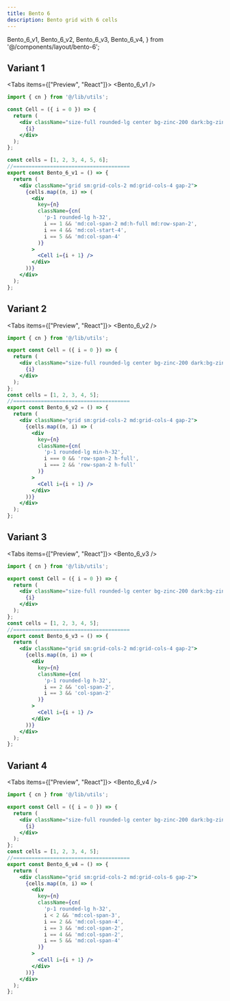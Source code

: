 ```yaml
---
title: Bento 6
description: Bento grid with 6 cells
---
```


  Bento_6_v1,
  Bento_6_v2,
  Bento_6_v3,
  Bento_6_v4,
} from '@/components/layout/bento-6';

## Variant 1

<Tabs items={["Preview", "React"]}>
  <Tab value="Preview">
    <Bento_6_v1 />
  </Tab>
  <Tab value="React">

```jsx title="bento-grid.jsx"
import { cn } from '@/lib/utils';

const Cell = ({ i = 0 }) => {
  return (
    <div className="size-full rounded-lg center bg-zinc-200 dark:bg-zinc-900 text-xl">
      {i}
    </div>
  );
};

const cells = [1, 2, 3, 4, 5, 6];
//======================================
export const Bento_6_v1 = () => {
  return (
    <div className="grid sm:grid-cols-2 md:grid-cols-4 gap-2">
      {cells.map((n, i) => (
        <div
          key={n}
          className={cn(
            'p-1 rounded-lg h-32',
            i == 1 && 'md:col-span-2 md:h-full md:row-span-2',
            i == 4 && 'md:col-start-4',
            i == 5 && 'md:col-span-4'
          )}
        >
          <Cell i={i + 1} />
        </div>
      ))}
    </div>
  );
};
```

</Tab>
</Tabs>

## Variant 2

<Tabs items={["Preview", "React"]}>
  <Tab value="Preview">
    <Bento_6_v2 />
  </Tab>
  <Tab value="React">

```jsx title="bento-grid.jsx"
import { cn } from '@/lib/utils';

export const Cell = ({ i = 0 }) => {
  return (
    <div className="size-full rounded-lg center bg-zinc-200 dark:bg-zinc-900 text-xl">
      {i}
    </div>
  );
};
const cells = [1, 2, 3, 4, 5];
//======================================
export const Bento_6_v2 = () => {
  return (
    <div className="grid sm:grid-cols-2 md:grid-cols-4 gap-2">
      {cells.map((n, i) => (
        <div
          key={n}
          className={cn(
            'p-1 rounded-lg min-h-32',
            i === 0 && 'row-span-2 h-full',
            i === 2 && 'row-span-2 h-full'
          )}
        >
          <Cell i={i + 1} />
        </div>
      ))}
    </div>
  );
};
```

</Tab>
</Tabs>

## Variant 3

<Tabs items={["Preview", "React"]}>
  <Tab value="Preview">
    <Bento_6_v3 />
  </Tab>
  <Tab value="React">

```jsx title="bento-grid.jsx"
import { cn } from '@/lib/utils';

export const Cell = ({ i = 0 }) => {
  return (
    <div className="size-full rounded-lg center bg-zinc-200 dark:bg-zinc-900 text-xl">
      {i}
    </div>
  );
};
const cells = [1, 2, 3, 4, 5];
//======================================
export const Bento_6_v3 = () => {
  return (
    <div className="grid sm:grid-cols-2 md:grid-cols-4 gap-2">
      {cells.map((n, i) => (
        <div
          key={n}
          className={cn(
            'p-1 rounded-lg h-32',
            i == 2 && 'col-span-2',
            i == 3 && 'col-span-2'
          )}
        >
          <Cell i={i + 1} />
        </div>
      ))}
    </div>
  );
};
```

</Tab>
</Tabs>

## Variant 4

<Tabs items={["Preview", "React"]}>
  <Tab value="Preview">
    <Bento_6_v4 />
  </Tab>
  <Tab value="React">

```jsx title="bento-grid.jsx"
import { cn } from '@/lib/utils';

export const Cell = ({ i = 0 }) => {
  return (
    <div className="size-full rounded-lg center bg-zinc-200 dark:bg-zinc-900 text-xl">
      {i}
    </div>
  );
};
const cells = [1, 2, 3, 4, 5];
//======================================
export const Bento_6_v4 = () => {
  return (
    <div className="grid sm:grid-cols-2 md:grid-cols-6 gap-2">
      {cells.map((n, i) => (
        <div
          key={n}
          className={cn(
            'p-1 rounded-lg h-32',
            i < 2 && 'md:col-span-3',
            i == 2 && 'md:col-span-4',
            i == 3 && 'md:col-span-2',
            i == 4 && 'md:col-span-2',
            i == 5 && 'md:col-span-4'
          )}
        >
          <Cell i={i + 1} />
        </div>
      ))}
    </div>
  );
};
```

</Tab>
</Tabs>
